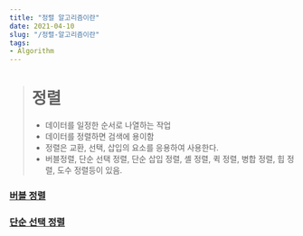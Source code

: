 ```yaml
---
title: "정렬 알고리즘이란"
date: 2021-04-10
slug: "/정렬-알고리즘이란"
tags:
- Algorithm
---
```

> # 정렬
> - 데이터를 일정한 순서로 나열하는 작업
> - 데이터를 정렬하면 검색에 용이함
> - 정렬은 교환, 선택, 삽입의 요소를 응용하여 사용한다.
> - 버블정렬, 단순 선택 정렬, 단순 삽입 정렬, 셸 정렬, 퀵 정렬, 병합 정렬, 힙 정렬, 도수 정렬등이 있음.

### [버블 정렬](/버블-정렬)
### [단순 선택 정렬](/단순-선택-정렬)




























